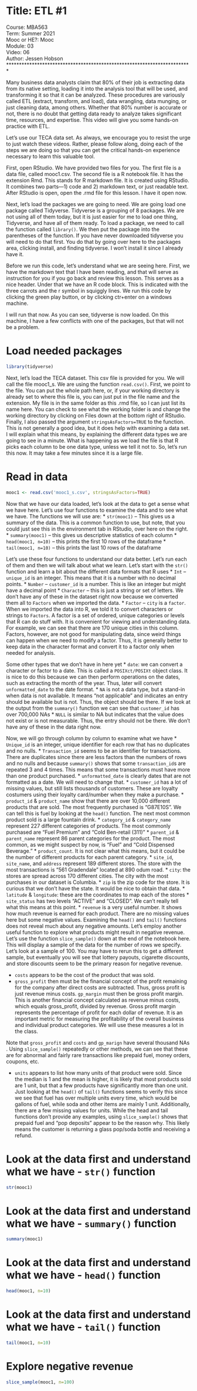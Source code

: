 # Title: ETL #1

Course: MBA563  
Term: Summer 2021  
Mooc or HE?: Mooc  
Module: 03  
Video: 06  
Author: Jessen Hobson  
************************************************************************

Many business data analysts claim that 80% of their job is extracting data from its native setting, loading it into the analysis tool that will be used, and transforming it so that it can be analyzed. These procedures are variously called ETL (extract, transform, and load), data wrangling, data munging, or just cleaning data, among others. Whether that 80% number is accurate or not, there is no doubt that getting data ready to analyze takes significant time, resources, and expertise. This video will give you some hands-on practice with ETL.

Let’s use our TECA data set. As always, we encourage you to resist the urge to just watch these videos. Rather, please follow along, doing each of the steps we are doing so that you can get the critical hands-on experience necessary to learn this valuable tool.

First, open RStudio.  We have provided two files for you. The first file is a data file, called mooc1.csv. The second file is a R notebook file. It has the extension Rmd. This stands for R markdown file. It is created using RStudio. It combines two parts—1) code and 2) markdown text, or just readable text. After RStudio is open, open the .rmd file for this lesson. I have it open now.

Next, let’s load the packages we are going to need. We are going load one package called Tidyverse. Tidyverse is a grouping of 8 packages. We are not using all of them today, but it is just easier for me to load one thing, Tidyverse, and have all of them ready. To load a package, we need to call the function called `library()`. We then put the package into the parentheses of the function. If you have never downloaded tidyverse you will need to do that first.  You do that by going over here to the packages area, clicking install, and finding tidyverse. I won’t install it since I already have it.

Before we run this code, let’s understand what we are seeing here. First, we have the markdown text that I have been reading, and that will serve as instruction for you if you go back and review this lesson. This serves as a nice header. Under that we have an R code block. This is indicated with the three carrots and the r symbol in squiggly lines. We run this code by clicking the green play button, or by clicking ctr+enter on a windows machine.

I will run that now. As you can see, tidyverse is now loaded. On this machine, I have a few conflicts with one of the packages, but that will not be a problem.

# Load needed packages
```{r}
library(tidyverse)
```

Next, let’s load the TECA dataset. This csv file is provided for you. We will call the file mooc1_s. We are using the function `read.csv()`. First, we point to the file. You can put the whole path here, or, if your working directory is already set to where this file is, you can just put in the file name and the extension. My file is in the same folder as this .rmd file, so I can just list its name here.  You can check to see what the working folder is and change the working directory by clicking on Files down at the bottom right of RStudio. Finally, I also passed the argument `stringsAsFactors=TRUE` to the function. This is not generally a good idea, but it does help with examining a data set. I will explain what this means, by explaining the different data types we are going to see in a minute. What is happening as we load the file is that R picks each column to be one data type, unless we tell it not to. So, let’s run this now. It may take a few minutes since it is a large file. 

# Read in data
```{r}
mooc1 <- read.csv('mooc1_s.csv', stringsAsFactors=TRUE)
```

Now that we have our data loaded, let’s look at the data to get a sense what we have here. Let’s use four functions to examine the data and to see what we have. 
The functions we will use are:
* `str(mooc1)` – This gives us a summary of the data. This is a common function to use, but note, that you could just see this in the environment tab in RStudio, over here on the right.
* `summary(mooc1)` – this gives us descriptive statistics of each column
* `head(mooc1, n=10)` – this prints the first 10 rows of the dataframe
* `tail(mooc1, n=10)` – this prints the last 10 rows of the dataframe

Let’s use these four functions to understand our data better. Let’s run each of them and then we will talk about what we learn. 
Let’s start with the `str()` function and learn a bit about the different data formats that R uses
* `Int` – `unique_id` is an integer. This means that it is a number with no decimal points. 
* `Number` – `customer_id` is a number. This is like an integer but might have a decimal point
* `Character` – this is just a string or set of letters. We don’t have any of these in the dataset right now because we converted them all to `Factors` when we imported the data. 
* `Factor` – `city` is a `factor`. When we imported the data into R, we told it to convert characters or strings to `Factors`. A factor is a set of ordered, unique categories or levels that R can do stuff with. It is convenient for viewing and understanding data. For example, we can see that there are 170 unique cities in this column. Factors, however, are not good for manipulating data, since weird things can happen when we need to modify a factor. Thus, it is generally better to keep data in the character format and convert it to a factor only when needed for analysis. 

Some other types that we don’t have in here yet
* `date`: we can convert a character or factor to a date. This is called a `POSIXct/POSIXt` object class. It is nice to do this because we can then perform operations on the dates, such as extracting the month of the year. Thus, later will convert `unformatted_date` to the date format.
* `NA` is not a data type, but a stand-in when data is not available. It means “not applicable” and indicates an entry should be available but is not. Thus, the object should be there. If we look at the output from the `summary()` function we can see that `customer_id` has over 700,000 NAs
* `NULL` is similar to NA but indicates that the value does not exist or is not measurable. Thus, the entry should not be there. We don’t have any of these in the data right now.

Now, we will go through column by column to examine what we have
* `Unique_id` is an integer, unique identifier for each row that has no duplicates and no nulls.
* `Transaction_id` seems to be an identifier for transactions. There are duplicates since there are less factors than the numbers of rows and no nulls and because `summary()` shows that some `transaction_id`s are repeated 3 and 4 times. This means that some transactions must have more than one product purchased.
* `unformatted_date` is clearly dates that are not formatted as a date. We will need to change that.
* `customer_id` has a lot of missing values, but still lists thousands of customers. These are loyalty costumers using their loyalty card/number when they make a purchase. 
* `product_id` & `product_name` show that there are over 10,000 different products that are sold. The most frequently purchased is “G87E10S”. We can tell this is fuel by looking at the `head()` function. The next most common product sold is a large fountain drink.
* `category_id` & `category_name` represent 227 different categories of products. The most commonly purchased are “Fuel Premium” and “Cold Ben-retail (311)”
* `parent_id` & `parent_name` represent 86 parent categories for the product. The most common, as we might suspect by now, is “Fuel” and “Cold Dispensed Beverage.”
* `product_count`. It is not clear what this means, but it could be the number of different products for each parent category.
* `site_id`, `site_name`, and `address` represent 189 different stores. The store with the most transactions is “561 Gradendale” located at 890 odum road. 
* `city`: the stores are spread across 170 different cities. The city with the most purchases in our dataset is Columbia.
* `zip` is the zip code for the store. It is curious that we don’t have the state. It would be nice to obtain that data.
* `latitude` & `longitude`: these are the coordinates to map each of the stores
* `site_status` has two levels "ACTIVE" and "CLOSED". We can’t really tell what this means at this point. 
* `revenue` is a very useful number. It shows how much revenue is earned for each product. There are no missing values here but some negative values. Examining the `head()` and `tail()` functions does not reveal much about any negative amounts. Let’s employ another useful function to explore what products might result in negative revenue. Let’s use the function `slice_sample()` down at the end of the notebook here. This will display a sample of the data for the number of rows we specify. Let’s look at a sample of 100. You may have to rerun this to get a different sample, but eventually you will see that lottery payouts, cigarette discounts, and store discounts seem to be the primary reason for negative revenue. 

* `costs` appears to be the cost of the product that was sold. 
* `gross_profit` then must be the financial concept of the profit remaining for the company after direct costs are subtracted. Thus, gross profit is just revenue minus costs.
`gp_margin` must then be gross profit margin. This is another financial concept calculated as revenue minus costs, which equals gross_profit, divided by revenue. Gross profit margin represents the percentage of profit for each dollar of revenue. It is an important metric for measuring the profitability of the overall business and individual product categories. We will use these measures a lot in the class.

Note that `gross_profit` and `costs` and `gp_marign` have several thousand NAs . Using `slice_sample()` repeatedly or other methods, we can see that these are for abnormal and fairly rare transactions like prepaid fuel, money orders, coupons, etc. 

* `units` appears to list how many units of that product were sold. Since the median is 1 and the mean is higher, it is likely that most products sold are 1 unit, but that a few products have significantly more than one unit. Just looking at the `head()` of `tail()` functions seems to verify this since we see that fuel has over multiple units every time, which would be gallons of fuel, while soda and other items are mainly 1 unit. Additionally, there are a few missing values for units. While the head and tail functions don’t provide any examples, using `slice_sample()` shows that prepaid fuel and “pop deposits” appear to be the reason why. This likely means the customer is returning a glass pop/soda bottle and receiving a refund.

# Look at the data first and understand what we have - `str()` function
```{r}
str(mooc1)
```

# Look at the data first and understand what we have - `summary()` function
```{r}
summary(mooc1)
```

# Look at the data first and understand what we have - `head()` function
```{r}
head(mooc1, n=10)
```

# Look at the data first and understand what we have - `tail()` function
```{r}
tail(mooc1, n=10)
```

# Explore negative revenue
```{r}
slice_sample(mooc1, n=100)
```
